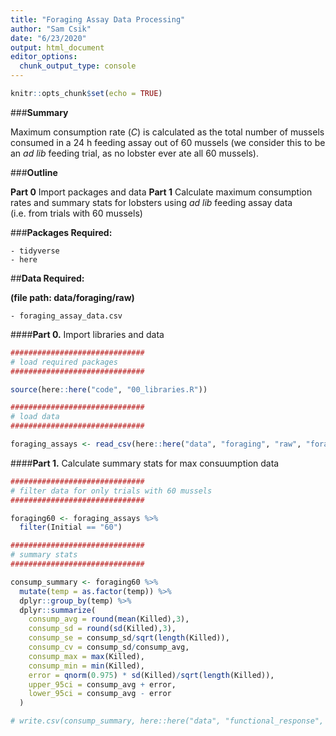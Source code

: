 ```yaml
---
title: "Foraging Assay Data Processing"
author: "Sam Csik"
date: "6/23/2020"
output: html_document
editor_options: 
  chunk_output_type: console
---
```


```r
knitr::opts_chunk$set(echo = TRUE)
```

###**Summary**

Maximum consumption rate (*C*) is calculated as the total number of mussels consumed in a 24 h feeding assay out of 60 mussels (we consider this to be an *ad lib* feeding trial, as no lobster ever ate all 60 mussels).

###**Outline**

**Part 0** Import packages and data
**Part 1** Calculate maximum consumption rates and summary stats for lobsters using *ad lib* feeding assay data (i.e. from trials with 60 mussels)

###**Packages Required:**

    - tidyverse
    - here

##**Data Required:**

**(file path: data/foraging/raw)**

    - foraging_assay_data.csv

####**Part 0.** Import libraries and data
```r
##############################
# load required packages
##############################

source(here::here("code", "00_libraries.R"))

##############################
# load data
##############################

foraging_assays <- read_csv(here::here("data", "foraging", "raw", "foraging_assay_data.csv")) 
```   

####**Part 1.** Calculate summary stats for max consuumption data
```r
##############################
# filter data for only trials with 60 mussels
##############################

foraging60 <- foraging_assays %>% 
  filter(Initial == "60")

##############################
# summary stats
##############################

consump_summary <- foraging60 %>% 
  mutate(temp = as.factor(temp)) %>% 
  dplyr::group_by(temp) %>% 
  dplyr::summarize(
    consump_avg = round(mean(Killed),3),
    consump_sd = round(sd(Killed),3),
    consump_se = consump_sd/sqrt(length(Killed)),
    consump_cv = consump_sd/consump_avg,
    consump_max = max(Killed),
    consump_min = min(Killed),
    error = qnorm(0.975) * sd(Killed)/sqrt(length(Killed)),
    upper_95ci = consump_avg + error,
    lower_95ci = consump_avg - error
  )

# write.csv(consump_summary, here::here("data", "functional_response", "outputs", "max_consump_summary_stats.csv"), row.names = FALSE)
```